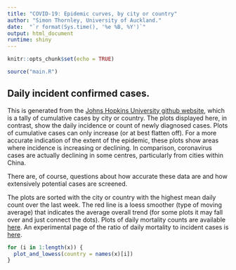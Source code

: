 ```yaml
---
title: "COVID-19: Epidemic curves, by city or country"
author: "Simon Thornley, University of Auckland."
date:  "`r format(Sys.time(), '%e %B, %Y')`"
output: html_document
runtime: shiny
---
```


```r
knitr::opts_chunk$set(echo = TRUE)

source("main.R")

```


## Daily incident confirmed cases.

This is generated from the [Johns Hopkins University github website](https://raw.githubusercontent.com/CSSEGISandData/COVID-19/0841024637ac29f2d629af1ff9314f1fa7002dc4/csse_covid_19_data/csse_covid_19_time_series/time_series_covid19_confirmed_global.csv), which is a tally of cumulative cases by city or country. The plots displayed here, in contrast, show the daily incidence or count of newly diagnosed cases. Plots of cumulative cases can only increase (or at best flatten off). For a more accurate indication of the extent of the epidemic, these plots show areas where incidence is increasing or declining. In comparison, coronavirus cases are actually declining in some centres, particularly from cities within China. 

There are, of course, questions about how accurate these data are and how extensively potential cases are screened.

The plots are sorted with the city or country with the highest mean daily count over the last week. The red line is a loess smoother (type of moving average) that indicates the average overall trend (for some plots it may fall over and just connect the dots). Plots of daily mortality counts are available [here](https://sithor.shinyapps.io/coronavirus_mortality/). An experimental page of the ratio of daily mortality to incident cases is [here](https://sithor.shinyapps.io/coronavirus_mortality_ratio/).

```r
for (i in 1:length(x)) {
  plot_and_lowess(country = names(x)[i])
}



```
